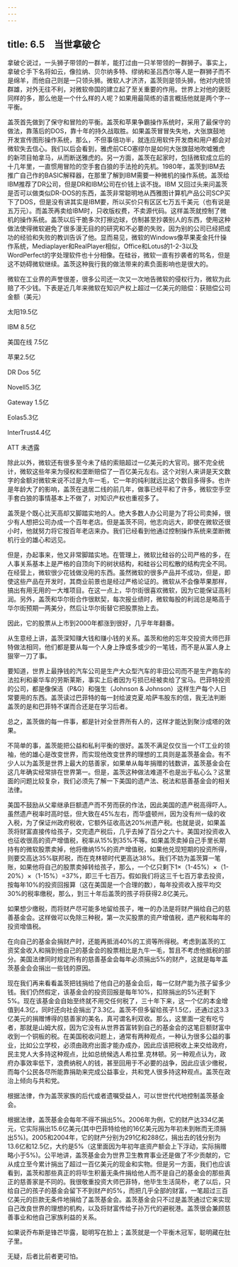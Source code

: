 ```yaml
---
---
---
```

title: 6.5　当世拿破仑
---



拿破仑说过，一头狮子带领的一群羊，能打过由一只羊带领的一群狮子。事实上，拿破仑手下名将如云，像拉纳、贝尔纳多特、缪纳和圣吕西尔等人是一群狮子而不是绵羊，而他自己则是一只领头狮。微软人才济济，盖茨则是领头狮，他对内统领群雄，对外无往不利，对微软帝国的建立起了至关重要的作用。世界上对他的褒贬同样的多，那么他是一个什么样的人呢？如果用最简练的语言概括他就是两个字--平衡。

盖茨首先做到了保守和冒险的平衡。盖茨和苹果争霸操作系统时，采用了最保守的做法，靠落后的DOS，靠十年的持久战取胜。如果盖茨冒冒失失地，大张旗鼓地开发宣传图形操作系统，那么，不但事倍功半，就连应用软件开发商和用户都会对微软失去信心。我们以后会看到，雅虎前CEO塞缪尔是如何大张旗鼓地吹嘘雅虎的新项目帕拿马，从而断送雅虎的。另一方面，盖茨在起家时，包括微软成立后的十几年里，一直惯用冒险的空手套白狼的手法抢的先机。1980年，盖茨到IBM去推广自己作的BASIC解释器，在那里了解到IBM需要一种微机的操作系统。盖茨给IBM推荐了DR公司，但是DR和IBM公司在价钱上谈不拢。IBM 又回过头来问盖茨是否可以做类似DR-DOS的东西，盖茨非常聪明地从西雅图计算机产品公司SCP买下了DOS，但是没有讲其实是IBM要，所以买价只有区区七万五千美元（也有说是五万元）。而盖茨再卖给IBM时，只收版权费，不卖源代码。这样盖茨就控制了微机的操作系统。盖茨以后干脆多次打擦边球，仿制甚至抄袭别人的东西，使用这种做法使得微软避免了很多漫无目的的研究和不必要的失败，因为别的公司已经把成功的经验和失败的教训告诉了他。显而易见，微软的Windows像苹果麦金托什操作系统，Mediaplayer和RealPlayer相似，Office和Lotus的1-2-3以及WordPerfect的字处理软件也十分相像。在硅谷，微软一直有抄袭者的骂名，但是这不妨碍微软继续。盖茨这种我行我的做法带来的素负面影响也是很大的。

微软在工业界的声誉很差，很多公司还一次又一次地告微软的侵权行为，微软为此赔了不少钱。下表是近几年来微软在知识产权上超过一亿美元的赔偿：获赔偿公司 金额（美元）

太阳19.5亿

IBM 8.5亿

美国在线 7.5亿

苹果2.5亿

DR Dos 5亿

Novell5.3亿

Gateway 1.5亿

Eolas5.3亿

InterTrust4.4亿

ATT 未透露

除此以外，微软还有很多至今未了结的索赔超过一亿美元的大官司。据不完全统计，微软这些年来为侵权和垄断赔偿了一百亿美元左右。这个对别人来讲是天文数字的金额对微软来说不过是九牛一毛，它一年的纯利就远比这个数目多得多。也许是年龄大了的影响，盖茨在退居二线的前几年，做事已经平和了许多，微软空手空手套白狼的事情基本上不做了，对知识产权也重视多了。

盖茨是个既心比天高却又脚踏实地的人。绝大多数人办公司是为了将公司卖掉，很少有人想把公司办成一个百年老店。但是盖茨不同，他志向远大，即使在微软还很小时，他就努力将它按百年老店来办。我们已经看到他通过控制操作系统来垄断微机行业的雄心和远见。

但是，办起事来，他又非常脚踏实地。在管理上，微软比硅谷的公司严格的多，在人事关系基本上是严格的自顶向下的树状结构，和硅谷公司松散的结构完全不同。在经营上，微软很少花钱做没用的东西。虽然微软的很多产品并不成功，但是，即使这些产品在开发时，其商业前景也是经过严格论证的。微软从不会像苹果那样，搞出有用无用的一大堆项目。在这一点上，华尔街很喜欢微软，因为它能保证高利润。另外，盖茨和华尔街合作很默契，每次报业绩时，微软每股的利润总是略高于华尔街预期一两美分，然后让华尔街替它把股票抬上去。

因此，它的股票从上市到2000年都涨到很好，几乎年年翻番。

从生意经上讲，盖茨深知赚大钱和赚小钱的关系。盖茨和他的忘年交投资大师巴菲特做法相同，他们都是要从每一个人身上挣或多或少的一笔钱，而不是从富人身上狠宰一刀了事。

要知道，世界上最挣钱的汽车公司是生产大众型汽车的丰田公司而不是生产跑车的法拉利和豪华车的劳斯莱斯，事实上后者因为亏损已经被卖给了宝马。巴菲特投资的公司，都是像保洁（P&G）和强生（Johnson & Johnson）这样生产每个人日常要用的东西。盖茨读过巴菲特的每一封给波克夏.哈萨韦股东的信，我无法判断盖茨的是和巴菲特不谋而合还是在学习后者。

总之，盖茨做的每一件事，都是针对全世界所有人的，这样才能达到聚沙成塔的效果。

不简单的事，盖茨能把公益和私利平衡的很好。盖茨不满足仅仅当一个IT工业的领袖，他的雄心是改变世界，而实现他改变世界的理想的工具则是盖茨基金会。有不少人以为盖茨是世界上最大的慈善家，如果单从每年捐赠的钱数讲，盖茨基金会在这几年确实经常排在世界第一。但是，盖茨这种做法难道不也是出于私心么？这里面的问题比较复杂，我们必须先了解一下美国的遗产法、税法和慈善基金会的相关法律。

美国不鼓励从父辈继承巨额遗产而不劳而获的作法，因此美国的遗产税高得吓人。虽然遗产税率时高时低，但大致在45%左右，而华盛顿州，因为没有州一级的收入税，为了保证州政府税收，它额外征收高达20%州遗产税。也就是说，如果盖茨将财富直接传给孩子，交完遗产税后，几乎去掉了百分之六十。美国对投资收入也征收很高的资产增值税，税率从15%到35%不等。如果盖茨卖掉自己手里长期持有的微软股票卖掉，他将缴纳15%的资产增值税，如果他兑现短期的投资所得，则要交高达35%联邦税，而在克林顿时代更高达38%。我们不妨为盖茨算一笔账，如果他将自己的股票卖掉转给孩子，那么，一个亿只剩下1×（1-45%）×（1-20%）×（1-15%）=37%，即三千七百万。假如我们将这三千七百万拿去投资，按每年10%的投资回报算（这在美国是一个合理的数），每年投资收入按平均交30%的税率缴税，那么，到三十年后盖茨的孩子将获得2.8亿美元。

如果想少缴税，而将财产尽可能多地留给孩子，唯一的办法是将财产捐给自己的慈善基金会。这样做可以免除三种税，第一次买股票的资产增值税，遗产税和每年的投资增值税。

在向自己的基金会捐财产时，还能再抵消40%的工资等所得税。考虑到盖茨的工资奖金收入和捐到他自己的基金会的股票相比是九牛一毛，暂且不考虑他抵税的部分。美国法律同时规定所有的慈善基金会每年必须捐出5%的财产，这就是每年盖茨基金会会捐出一些钱的原因。

现在我们再来看看盖茨把钱捐给了他自己的基金会后，每一亿财产能为孩子留多少钱。我们仍然假定，该基金会的投资回报是每年10%，扣除捐出的5%还剩下5%。现在该基金会自始至终就不用交任何税了，三十年下来，这一个亿的本金增值到4.3亿，同时还向社会捐出了3.3亿。盖茨不但多留给孩子1.5亿，还通过这3.3亿美元的捐赠博得的慈善家的美名，真可谓名利双收。那么，这里面一定有吃亏者，那就是山姆大叔，因为它没有从世界首富转到自己的基金会的这笔巨额财富中收到一个铜板的税。在美国税收问题上，通常有两种观点，一种认为很多公益的事业，比如公立学校，必须由政府出面才能办成办，因此应该把税收上来交给政府，民主党人大多持这种观点，比如总统候选人希拉里.克林顿。另一种观点认为，政府办事效率低下，浪费纳税人的钱，甚至回用于不必要的战争，因此应该少缴税，而每个公民各尽所能靠捐助来完成公益事业，共和党人很多持这种观点。盖茨在政治上倾向与共和党。

根据法律，作为盖茨家族的后代或者遗嘱受益人，可以世世代代地控制盖茨基金会。

根据法律，盖茨基金会每年不得不捐出5%。2006年为例，它的财产达334亿美元，它实际捐出15.6亿美元(其中巴菲特给他的16亿美元因为年初未到帐而无须捐出5%)。2005和2004年，它的财产分别为291亿和288亿，捐出去的钱分别为13.6亿和12.5亿，大约是5%（这里面因为年初年底资产额会上下浮动，实际捐赠略小于5%)。公平地讲，盖茨基金会为世界卫生教育事业还是做了不少贡献的，它从成立至今累计捐出了超过一百亿美元的现金和实物。但是另一方面，我们也应该看到，盖茨和那些真正的将毕生积蓄无条件捐给他人而不是自己的基金会的那些真正的慈善家是不同的。我很敬重投资大师巴菲特，他毕生生活简朴，老了以后，只给自己的孩子的基金会留下不到财产的5%，而把几乎全部的财富，一笔超过三百亿美元的巨款无条件地捐给了盖茨基金会。盖茨基金会只不过是盖茨通过它来实现自己改良世界的理想的机构，以及将财富传给子孙万代的避税港。盖茨很会兼顾慈善事业和他自己家族利益的关系。

如果说乔布斯是锋芒毕露，聪明写在脸上；盖茨就是一个平衡木冠军，聪明藏在肚子里。

无疑，后者比前者更可怕。